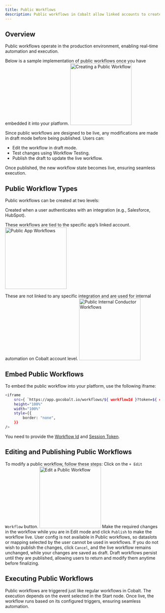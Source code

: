 ```yaml
---
title: Public Workflows
description: Public workflows in Cobalt allow linked accounts to create and execute their own workflows.
---
```


## Overview

Public workflows operate in the production environment, enabling real-time automation and execution.

Below is a sample implementation of public workflows once you have embedded it into your platform.
<img height="200" src="/images/Concepts/add-public-workflow.png" alt="Creating a Public Workflow"/>

Since public workflows are designed to be live, any modifications are made in draft mode before being published. Users can:

- Edit the workflow in draft mode.
- Test changes using Workflow Testing.
- Publish the draft to update the live workflow.

Once published, the new workflow state becomes live, ensuring seamless execution.

## Public Workflow Types

Public workflows can be created at two levels:

<Accordion title="App-Level Public Workflows">
Created when a user authenticates with an integration (e.g., Salesforce, HubSpot).

These workflows are tied to the specific app’s linked account.
<img height="200" src="/images/Concepts/app-public-workflow.png" alt="Public App Workflows"/>

</Accordion>

<Accordion title="Account-Level Public Workflows (Internal Conductor Workflows)">
These are not linked to any specific integration and are used for internal automation on Cobalt account level.
<img height="200" src="/images/Concepts/internal-public-workflow.png" alt="Public Internal Conductor Workflows"/>

</Accordion>

## Embed Public Workflows 

To embed the public workflow into your platform, use the following iframe:
```bash
<iframe
    src={ `https://app.gocobalt.io/workflows/${ workflowId }?token=${ cobaltSessionToken }` }
    height="100%"
    width="100%"
    style={{
        border: "none",
    }}
/>
```
You need to provide the [Workflow Id](https://docs.gocobalt.io/api-reference/config/get-all-config) and [Session Token](https://docs.gocobalt.io/api-reference/session-token/generate-token-for-linked-account).

## Editing and Publishing Public Workflows

To modify a public workflow, follow these steps:
<Steps>
  <Step title="Navigate to Edit mode">
    Click on the `+ Edit Workflow` button.
    <img height="200" src="/images/Concepts/internal-public-workflow.png" alt="Edit a Public Workflow"/>
  </Step>
  <Step title="Update and Publish">
    Make the required changes in the workflow while you are in Edit mode  and click `Publish` to make the workflow live.
    <Note>User config is not available in Public workflows, so dataslots or mapping selected by the user cannot be used in workflows.</Note>
  </Step>
  <Step title="Save as Draft">
    If you do not wish to publish the changes, click `Cancel`, and the live workflow remains unchanged, while your changes are saved as draft.
    <Info>Draft workflows persist until they are published, allowing users to return and modify them anytime before finalizing.</Info>
  </Step>
</Steps>


## Executing Public Workflows

Public workflows are triggered just like regular workflows in Cobalt. The execution depends on the event selected in the Start node.
Once live, the workflow runs based on its configured triggers, ensuring seamless automation.
